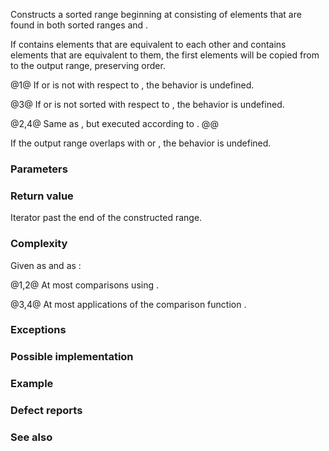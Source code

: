 {{cpp/title|set_intersection}}
{{cpp/algorithm/navbar}}
{{dcl begin}}
{{dcl header|algorithm}}
{{dcla|num=1|notes={{mark constexpr since c++20}}|
template&lt; class InputIt1, class InputIt2, class OutputIt &gt;
OutputIt set_intersection( InputIt1 first1, InputIt1 last1,
                           InputIt2 first2, InputIt2 last2,
                           OutputIt d_first );
}}
{{dcl|num=2|since=c++17|
template&lt; class ExecutionPolicy,
          class ForwardIt1, class ForwardIt2, class ForwardIt3 &gt;
ForwardIt3 set_intersection( ExecutionPolicy&amp;&amp; policy,
                             ForwardIt1 first1, ForwardIt1 last1,
                             ForwardIt2 first2, ForwardIt2 last2,
                             ForwardIt3 d_first );
}}
{{dcla|num=3|notes={{mark constexpr since c++20}}|
template&lt; class InputIt1, class InputIt2,
          class OutputIt, class Compare &gt;
OutputIt set_intersection( InputIt1 first1, InputIt1 last1,
                           InputIt2 first2, InputIt2 last2,
                           OutputIt d_first, Compare comp );
}}
{{dcl|num=4|since=c++17|
template&lt; class ExecutionPolicy,
          class ForwardIt1, class ForwardIt2,
          class ForwardIt3, class Compare &gt;
ForwardIt3 set_intersection( ExecutionPolicy&amp;&amp; policy,
                             ForwardIt1 first1, ForwardIt1 last1,
                             ForwardIt2 first2, ForwardIt2 last2,
                             ForwardIt3 d_first, Compare comp );
}}
{{dcl end}}

Constructs a sorted range beginning at {{c|d_first}} consisting of elements that are found in both sorted ranges {{range|first1|last1}} and {{range|first2|last2}}.

If {{range|first1|last1}} contains {{c|m}} elements that are equivalent to each other and {{range|first2|last2}} contains {{c|n}} elements that are equivalent to them, the first {{c|std::min(m, n)}} elements will be copied from {{range|first1|last1}} to the output range, preserving order.

@1@ If {{range|first1|last1}} or {{range|first2|last2}} is not {{rlp|/#Requirements|sorted}} with respect to {{rev inl|until=c++20|{{c/core|operator&lt;}}}}{{rev inl|since=c++20|{{c|std::less{}&lt;!----&gt;}}}}, the behavior is undefined.

@3@ If {{range|first1|last1}} or {{range|first2|last2}} is not sorted with respect to {{c|comp}}, the behavior is undefined.

@2,4@ Same as {{v|1,3}}, but executed according to {{c|policy}}.
@@ {{cpp/algorithm/parallel overload precondition|plural=yes}}

If the output range overlaps with {{range|first1|last1}} or {{range|first2|last2}}, the behavior is undefined.

===Parameters===
{{par begin}}
{{par|first1, last1|the first range of elements to examine}}
{{par|first2, last2|the second range of elements to examine}}
{{par|d_first|the beginning of the output range}}
{{par exec pol}}
{{par cmp ord|comp|p1=InputIt1|p2=InputIt2}} 
{{par hreq}}
{{par req named|InputIt1, InputIt2|InputIterator}}
{{par req named|OutputIt|OutputIterator}}
{{par req named|ForwardIt1, ForwardIt2, ForwardIt3|ForwardIterator}}
{{par req named|Compare|Compare}}
{{par end}}

===Return value===
Iterator past the end of the constructed range.

===Complexity===
Given {{mathjax-or|\(\scriptsize N_1\)|N{{su|b=1}}}} as {{c|std::distance(first1, last1)}} and {{mathjax-or|\(\scriptsize N_2\)|N{{su|b=2}}}} as {{c|std::distance(first2, last2)}}:

@1,2@ At most {{mathjax-or|\(\scriptsize 2 \cdot (N_1+N_2)-1\)|2⋅(N{{su|b=1}}+N{{su|b=2}})-1}} comparisons using {{rev inl|until=c++20|{{c/core|operator&lt;}}}}{{rev inl|since=c++20|{{c|std::less{}&lt;!----&gt;}}}}.

@3,4@ At most {{mathjax-or|\(\scriptsize 2 \cdot (N_1+N_2)-1\)|2⋅(N{{su|b=1}}+N{{su|b=2}})-1}} applications of the comparison function {{c|comp}}.

===Exceptions===
{{cpp/algorithm/parallel exceptions reporting behavior|singular=no}}

===Possible implementation===
{{eq impl
|title1=set_intersection (1)|ver1=1|1=
template&lt;class InputIt1, class InputIt2, class OutputIt&gt;
OutputIt set_intersection(InputIt1 first1, InputIt1 last1,
                          InputIt2 first2, InputIt2 last2, OutputIt d_first)
{
    while (first1 != last1 &amp;&amp; first2 != last2)
    {
        if (*first1 &lt; *first2)
            ++first1;
        else
        {
            if (!(*first2 &lt; *first1))
                *d_first++ = *first1++; // *first1 and *first2 are equivalent.
            ++first2;
        }
    }
    return d_first;
}
|title2=set_intersection (3)|ver2=3|2=
template&lt;class InputIt1, class InputIt2, class OutputIt, class Compare&gt;
OutputIt set_intersection(InputIt1 first1, InputIt1 last1,
                          InputIt2 first2, InputIt2 last2, OutputIt d_first, Compare comp)
{
    while (first1 != last1 &amp;&amp; first2 != last2)
    {
        if (comp(*first1, *first2))
            ++first1;
        else
        {
            if (!comp(*first2, *first1))
                *d_first++ = *first1++; // *first1 and *first2 are equivalent.
            ++first2;
        }
    }
    return d_first;
}
}}

===Example===
{{example
|code=
#include &lt;algorithm&gt;
#include &lt;iostream&gt;
#include &lt;iterator&gt;
#include &lt;vector&gt;

int main()
{
    std::vector&lt;int&gt; v1{7, 2, 3, 4, 5, 6, 7, 8};
    std::vector&lt;int&gt; v2{5, 7, 9, 7};
    std::sort(v1.begin(), v1.end());
    std::sort(v2.begin(), v2.end());
    
    std::vector&lt;int&gt; v_intersection;
    std::set_intersection(v1.begin(), v1.end(), v2.begin(), v2.end(),
                          std::back_inserter(v_intersection));
    
    for (int n : v_intersection)
        std::cout &lt;&lt; n &lt;&lt; ' ';
    std::cout &lt;&lt; '\n';
}
|output=
5 7 7
}}

===Defect reports===
{{dr list begin}}
{{dr list item|wg=lwg|dr=291|std=C++98|before=it was unspecified how to handle equivalent elements in the input ranges|after=specified}}
{{dr list end}}

===See also===
{{dsc begin}}
{{dsc inc|cpp/algorithm/dsc set_union}}
{{dsc inc|cpp/algorithm/ranges/dsc set_intersection}}
{{dsc end}}

{{langlinks|de|es|fr|it|ja|pt|ru|zh}}